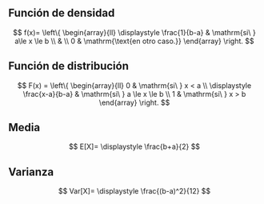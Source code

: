 ## Función de densidad

$$
f(x)= \left\{
	       \begin{array}{ll}
		 \displaystyle \frac{1}{b-a}  &  \mathrm{si\ }   a\le x \le b \\
		                              &                                 \\
		     0 & \mathrm{\text{en otro caso.}}  
	       \end{array}
	     \right.
$$


## Función de distribución

$$
 F(x) = \left\{
	       \begin{array}{ll}
		 0      & \mathrm{si\ } x < a \\
		 \displaystyle \frac{x-a}{b-a} & \mathrm{si\ } a \le x \le b \\
		 1     & \mathrm{si\ }  x > b
	       \end{array}
	     \right.
$$

## Media

$$
E[X]= \displaystyle \frac{b+a}{2}
$$

## Varianza

$$
Var[X]= \displaystyle \frac{(b-a)^2}{12}
$$
